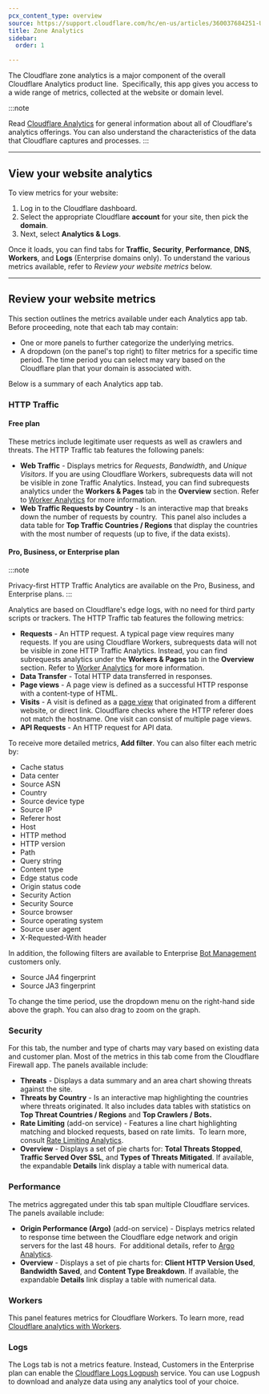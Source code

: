 ```yaml
---
pcx_content_type: overview
source: https://support.cloudflare.com/hc/en-us/articles/360037684251-Understanding-Cloudflare-Site-Analytics
title: Zone Analytics
sidebar:
  order: 1

---
```




The Cloudflare zone analytics is a major component of the overall Cloudflare Analytics product line.  Specifically, this app gives you access to a wide range of metrics, collected at the website or domain level.

:::note

Read [Cloudflare Analytics](/analytics/faq/about-analytics/)
for general information about all of Cloudflare's analytics offerings.
You can also understand the characteristics of the data that Cloudflare
captures and processes.
:::

***

## View your website analytics

To view metrics for your website:

1. Log in to the Cloudflare dashboard.
2. Select the appropriate Cloudflare **account** for your site, then pick the **domain**.
3. Next, select **Analytics & Logs**.

Once it loads, you can find tabs for **Traffic**, **Security**, **Performance**, **DNS**, **Workers**, and **Logs** (Enterprise domains only). To understand the various metrics available, refer to *Review your website metrics* below.

***

## Review your website metrics

This section outlines the metrics available under each Analytics app tab. Before proceeding, note that each tab may contain:

* One or more panels to further categorize the underlying metrics.
* A dropdown (on the panel's top right) to filter metrics for a specific time period. The time period you can select may vary based on the Cloudflare plan that your domain is associated with.

Below is a summary of each Analytics app tab.

### HTTP Traffic

#### Free plan

These metrics include legitimate user requests as well as crawlers and threats. The HTTP Traffic tab features the following panels: 

* **Web Traffic** - Displays metrics for *Requests*, *Bandwidth*, and *Unique Visitors*. If you are using Cloudflare Workers, subrequests data will not be visible in zone Traffic Analytics. Instead, you can find subrequests analytics under the **Workers & Pages** tab in the **Overview** section. Refer to [Worker Analytics](/analytics/account-and-zone-analytics/analytics-with-workers/#worker-analytics) for more information.
* **Web Traffic Requests by Country** - Is an interactive map that breaks down the number of requests by country.  This panel also includes a data table for **Top Traffic Countries / Regions** that display the countries with the most number of requests (up to five, if the data exists).

#### Pro, Business, or Enterprise plan

:::note

Privacy-first HTTP Traffic Analytics are available on the Pro, Business,
and Enterprise plans.
:::

Analytics are based on Cloudflare's edge logs, with no need for third party scripts or trackers. The HTTP Traffic tab features the following metrics:

* **Requests** - An HTTP request. A typical page view requires many requests. If you are using Cloudflare Workers, subrequests data will not be visible in zone HTTP Traffic Analytics. Instead, you can find subrequests analytics under the **Workers & Pages** tab in the **Overview** section. Refer to [Worker Analytics](/analytics/account-and-zone-analytics/analytics-with-workers/#worker-analytics) for more information.
* **Data Transfer** - Total HTTP data transferred in responses.
* <a id="page-views" /> **Page views** - A page view is defined as a successful HTTP response with a content-type of HTML.
* **Visits** - A visit is defined as a [page view](#page-views) that originated from a different website, or direct link. Cloudflare checks where the HTTP referer does not match the hostname. One visit can consist of multiple page views.
* **API Requests** - An HTTP request for API data.

To receive more detailed metrics, **Add filter**. You can also filter each metric by:

* Cache status
* Data center
* Source ASN
* Country
* Source device type
* Source IP
* Referer host
* Host
* HTTP method
* HTTP version
* Path
* Query string
* Content type
* Edge status code
* Origin status code
* Security Action
* Security Source
* Source browser
* Source operating system
* Source user agent
* X-Requested-With header

In addition, the following filters are available to Enterprise [Bot Management](/bots/get-started/bot-management/) customers only.

* Source JA4 fingerprint
* Source JA3 fingerprint

To change the time period, use the dropdown menu on the right-hand side above the graph. You can also drag to zoom on the graph.

### Security

For this tab, the number and type of charts may vary based on existing data and customer plan. Most of the metrics in this tab come from the Cloudflare Firewall app. The panels available include:

* **Threats** - Displays a data summary and an area chart showing threats against the site.
* **Threats by Country** - Is an interactive map highlighting the countries where threats originated. It also includes data tables with statistics on **Top Threat Countries / Regions** and **Top Crawlers / Bots.**
* **Rate Limiting** (add-on service) - Features a line chart highlighting matching and blocked requests, based on rate limits.  To learn more, consult [Rate Limiting Analytics](/waf/reference/legacy/old-rate-limiting/#analytics).
* **Overview** - Displays a set of pie charts for: **Total Threats Stopped**, **Traffic Served Over SSL**, and **Types of Threats Mitigated**. If available, the expandable **Details** link display a table with numerical data.

### Performance

The metrics aggregated under this tab span multiple Cloudflare services.  The panels available include:

* **Origin Performance (Argo)** (add-on service) - Displays metrics related to response time between the Cloudflare edge network and origin servers for the last 48 hours.  For additional details, refer to [Argo Analytics](/argo-smart-routing/analytics/).
* **Overview** - Displays a set of pie charts for: **Client HTTP Version Used**, **Bandwidth Saved**, and **Content Type Breakdown**. If available, the expandable **Details** link display a table with numerical data.

### Workers

This panel features metrics for Cloudflare Workers. To learn more, read [Cloudflare analytics with Workers](/analytics/account-and-zone-analytics/analytics-with-workers/).

### Logs

The Logs tab is not a metrics feature. Instead, Customers in the Enterprise plan can enable the [Cloudflare Logs Logpush](/logs/about/) service. You can use Logpush to download and analyze data using any analytics tool of your choice. 
